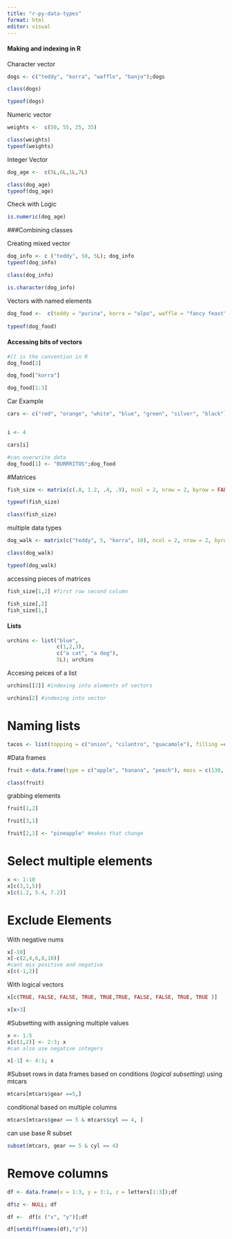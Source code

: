 ```yaml
---
title: "r-py-data-types"
format: html
editor: visual
---
```


#### Making and indexing in R
Character vector
```r

dogs <- c("teddy", "korra", "waffle", "banjo");dogs

class(dogs)

typeof(dogs)
```

Numeric vector
```r
weights <-  c(50, 55, 25, 35)

class(weights)
typeof(weights)
```

Integer Vector

```r
dog_age <-  c(5L,6L,1L,7L)

class(dog_age)
typeof(dog_age)
```
Check with Logic
```r
is.numeric(dog_age)
```

###Combining classes 

Creating mixed vector 

```r
dog_info <- c ("teddy", 50, 5L); dog_info
typeof(dog_info)

class(dog_info)

is.character(dog_info)

```
Vectors with named elements

```r
dog_food <-  c(teddy = "purina", korra = "alpo", waffle = "fancy feast", banjo = "blue diamond"); dog_food
 
typeof(dog_food)


```

#### Accessing bits of vectors

```r
#[] is the convention in R
dog_food[2]

dog_food["korra"]

dog_food[1:3]
```

Car Example

```r
cars <- c("red", "orange", "white", "blue", "green", "silver", "black")


i <- 4

cars[i]

#can overwrite data
dog_food[1] <- "BURRRITOS";dog_food
``` 

#Matrices

```r
fish_size <- matrix(c(.8, 1.2, .4, .9), ncol = 2, nrow = 2, byrow = FALSE);fish_size

typeof(fish_size)

class(fish_size)
```

multiple data types

```r
dog_walk <- matrix(c("teddy", 5, "korra", 10), ncol = 2, nrow = 2, byrow = FALSE); dog_walk

class(dog_walk)

typeof(dog_walk)
```

accessing pieces of matrices

```r
fish_size[1,2] #first row second column

fish_size[,2]
fish_size[1,]
```

#### Lists

```r
urchins <- list("blue",
                c(1,2,3),
                c("a cat", "a dog"),
                5L); urchins
```

Accesing peices of a list

```r
urchins[[2]] #indexing into elements of vectors

urchins[2] #indexing into vector

```

# Naming lists

```r
tacos <- list(topping = c("onion", "cilantro", "guacamole"), filling =c ("beans", "meat", "veggie"), practice = c(6.75, 8.25, 9.50))


```

#Data frames
```r
fruit <-data.frame(type = c("apple", "banana", "peach"), mass = c(130, 195, 150))

class(fruit)
```

grabbing elements

```r
fruit[1,2]

fruit[3,1]

fruit[2,1] <- "pineapple" #makes that change
```

# Select multiple elements
```r
x <- 1:10
x[c(3,1,5)]
x[c(1.2, 5.4, 7.2)]
```

# Exclude Elements
With negative nums
```r
x[-10]
x[-c(2,4,6,8,10)]
#cant mix positive and negative
x[c(-1,2)]
```
With logical vectors
```r
x[c(TRUE, FALSE, FALSE, TRUE, TRUE,TRUE, FALSE, FALSE, TRUE, TRUE )]

x[x>3]

```

#Subsetting with assigning multiple values
```r
x <- 1:5
x[c(1,2)] <- 2:3; x
#can also use negative integers

x[-1] <- 4:1; x


```

#Subset rows in data frames based on conditions (*logical subsetting*)
using mtcars

```r
mtcars[mtcars$gear ==5,]
```
conditional based on multiple columns

```r
mtcars[mtcars$gear == 5 & mtcars$cyl == 4, ]
```

can use base R subset
```r
subset(mtcars, gear == 5 & cyl == 4)
```

# Remove columns

```r
df <- data.frame(x = 1:3, y = 3:1, z = letters[1:3]);df

df$z <- NULL; df

df <-  df[c ("x", "y")];df

df[setdiff(names(df),"z")]
```

